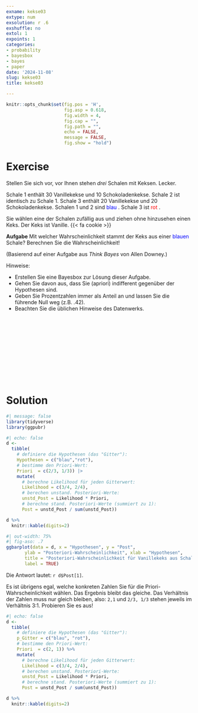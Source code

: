 ```yaml
---
exname: kekse03
extype: num
exsolution: r .6
exshuffle: no
extol: 1
expoints: 1
categories:
- probability
- bayesbox
- bayes
- paper
date: '2024-11-08'
slug: kekse03
title: kekse03

---
```







```r
knitr::opts_chunk$set(fig.pos = 'H',
                      fig.asp = 0.618,
                      fig.width = 4,
                      fig.cap = "", 
                      fig.path = "",
                      echo = FALSE,
                      message = FALSE,
                      fig.show = "hold")
```






# Exercise

Stellen Sie sich vor, vor Ihnen stehen *drei* Schalen mit Keksen. Lecker. 

<i class="fas fa-bowl-food fa-5x" style="color: blue;"></i>
<i class="fas fa-bowl-food fa-5x" style="color: blue;"></i>
<i class="fas fa-bowl-food fa-5x" style="color: red; "></i>


Schale 1 enthält 30 Vanillekekse und 10 Schokoladenkekse. 
Schale 2 ist identisch zu Schale 1. 
Schale 3 enthält 20 Vanillekekse und 20 Schokoladenkekse. 
Schalen 1 und 2 sind  <span style="color: blue;">blau </span>. Schale 3 ist  <span style="color: red;">rot </span>.

Sie wählen eine der Schalen zufällig aus und ziehen ohne hinzusehen einen Keks.
Der Keks ist Vanille. 
{{< fa cookie >}} 





**Aufgabe** Mit welcher Wahrscheinlichkeit stammt der Keks aus einer <span style="color: blue;">blauen </span> Schale? 
Berechnen Sie die Wahrscheinlichkeit!



(Basierend auf einer Aufgabe aus *Think Bayes* von Allen Downey.)


Hinweise:

- Erstellen Sie eine Bayesbox zur Lösung dieser Aufgabe.
- Gehen Sie davon aus, dass Sie (apriori) indifferent gegenüber der Hypothesen sind.
- Geben Sie Prozentzahlen immer als Anteil an und lassen Sie die führende Null weg (z.B. .42).
- Beachten Sie die üblichen Hinweise des Datenwerks.


</br>
</br>
</br>
</br>
</br>
</br>
</br>
</br>
</br>
</br>

# Solution


```r
#| message: false
library(tidyverse)
library(ggpubr)
```


```r
#| echo: false
d <-
  tibble(
    # definiere die Hypothesen (das "Gitter"): 
    Hypothesen = c("blau","rot"),
    # bestimme den Priori-Wert:       
    Priori  = c(2/3, 1/3)) |> 
    mutate(
      # berechne Likelihood für jeden Gitterwert:
      Likelihood = c(3/4, 2/4),
      # berechen unstand. Posteriori-Werte:
      unstd_Post = Likelihood * Priori,
      # berechne stand. Posteriori-Werte (summiert zu 1):
      Post = unstd_Post / sum(unstd_Post))  

d %>% 
  knitr::kable(digits=2)
```


```r
#| out-width: 75%
#| fig-aso: .7
ggbarplot(data = d, x = "Hypothesen", y = "Post", 
       ylab = "Posteriori-Wahrscheinlichkeit", xlab = "Hypothesen",
       title = "Posteriori-Wahrscheinlichkeit für Vanillekeks aus Schale 1",
       label = TRUE)
```



Die Antwort lautet: `r d$Post[1]`. 


Es ist übrigens egal, welche konkreten Zahlen Sie für die Priori-Wahrscheinlichkeit wählen. 
Das Ergebnis bleibt das gleiche. 
Das Verhältnis der Zahlen muss nur gleich bleiben, also: `2,1` und `2/3, 1/3` stehen jeweils im Verhältnis 3:1. Probieren Sie es aus!



```r
#| echo: false
d <-
  tibble(
    # definiere die Hypothesen (das "Gitter"): 
    p_Gitter = c("blau", "rot"),
    # bestimme den Priori-Wert:       
    Priori  = c(2, 1)) %>%  
    mutate(
      # berechne Likelihood für jeden Gitterwert:
      Likelihood = c(3/4, 2/4),
      # berechen unstand. Posteriori-Werte:
      unstd_Post = Likelihood * Priori,
      # berechne stand. Posteriori-Werte (summiert zu 1):
      Post = unstd_Post / sum(unstd_Post))  

d %>% 
  knitr::kable(digits=2)
```




